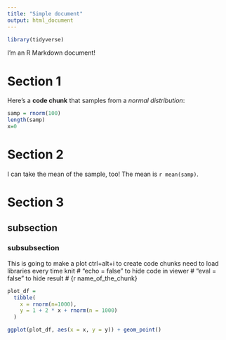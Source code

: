 ```yaml
---
title: "Simple document"
output: html_document
---
```


```r
library(tidyverse)
```


I'm an R Markdown document! 

# Section 1

Here's a **code chunk** that samples from 
a _normal distribution_:

```r
samp = rnorm(100)
length(samp)
x=0
```

# Section 2

I can take the mean of the sample, too!
The mean is `r mean(samp)`.

# Section 3

## subsection

### subsubsection

This is going to make a plot
ctrl+alt+i to create code chunks
need to load libraries every time knit
# "echo = false" to hide code in viewer 
# "eval = false" to hide result
# {r name_of_the_chunk}

```r
plot_df =
  tibble(
    x = rnorm(n=1000),
    y = 1 + 2 * x + rnorm(n = 1000)
  )

ggplot(plot_df, aes(x = x, y = y)) + geom_point()
```

